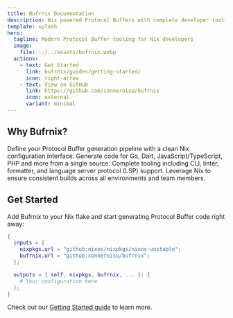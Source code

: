 ```yaml
---
title: Bufrnix Documentation
description: Nix powered Protocol Buffers with complete developer tooling.
template: splash
hero:
  tagline: Modern Protocol Buffer tooling for Nix developers
  image:
    file: ../../assets/bufrnix.webp
  actions:
    - text: Get Started
      link: bufrnix/guides/getting-started/
      icon: right-arrow
    - text: View on GitHub
      link: https://github.com/conneroisu/bufrnix
      icon: external
      variant: minimal
---
```



## Why Bufrnix?

<CardGrid stagger>
  <Card title="Simple Configuration" icon="setting">
    Define your Protocol Buffer generation pipeline with a clean Nix
    configuration interface.
  </Card>
  <Card title="Multi-language Support" icon="puzzle">
    Generate code for Go, Dart, JavaScript/TypeScript, PHP and more from a
    single source.
  </Card>
  <Card title="Developer Friendly" icon="open-book">
    Complete tooling including CLI, linter, formatter, and language server
    protocol (LSP) support.
  </Card>
  <Card title="Reproducible Builds" icon="rocket">
    Leverage Nix to ensure consistent builds across all environments and team
    members.
  </Card>
</CardGrid>

## Get Started

Add Bufrnix to your Nix flake and start generating Protocol Buffer code right away:

```nix
{
  inputs = {
    nixpkgs.url = "github:nixos/nixpkgs/nixos-unstable";
    bufrnix.url = "github:conneroisu/bufrnix";
  };

  outputs = { self, nixpkgs, bufrnix, ... }: {
    # Your configuration here
  };
}
```

Check out our [Getting Started guide](/guides/getting-started/) to learn more.
